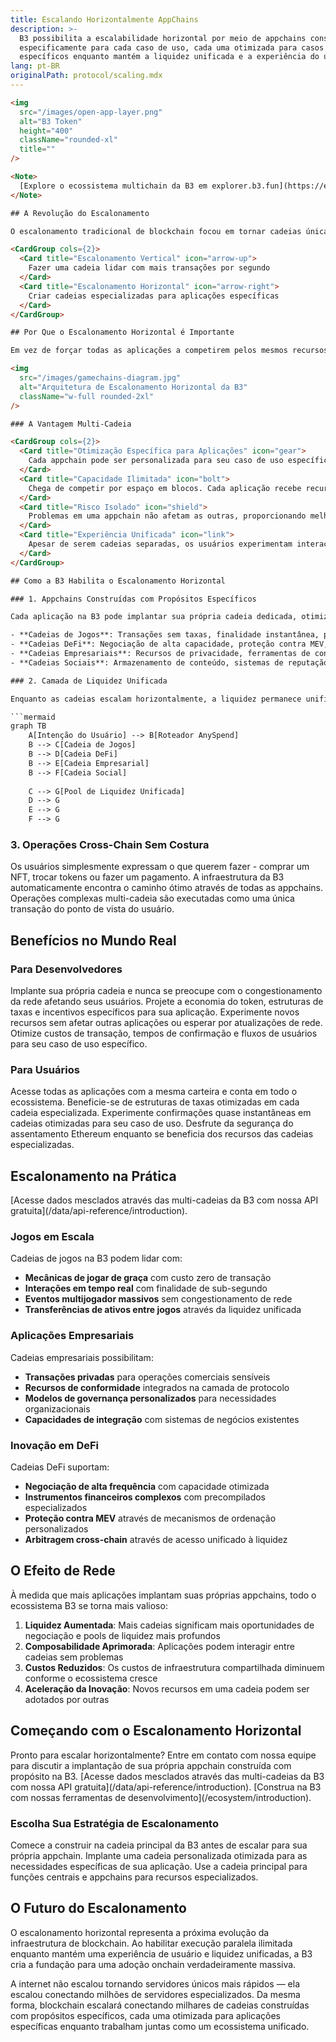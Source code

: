 ```yaml
---
title: Escalando Horizontalmente AppChains
description: >-
  B3 possibilita a escalabilidade horizontal por meio de appchains construídas
  especificamente para cada caso de uso, cada uma otimizada para casos de uso
  específicos enquanto mantém a liquidez unificada e a experiência do usuário.
lang: pt-BR
originalPath: protocol/scaling.mdx
---
```

```html
<img
  src="/images/open-app-layer.png"
  alt="B3 Token"
  height="400"
  className="rounded-xl"
  title=""
/>

<Note>
  [Explore o ecossistema multichain da B3 em explorer.b3.fun](https://explorer.b3.fun/chains)
</Note>

## A Revolução do Escalonamento

O escalonamento tradicional de blockchain focou em tornar cadeias únicas mais rápidas. A B3 adota uma abordagem diferente: **escalonamento horizontal** através de appchains construídas com propósitos específicos que trabalham juntas como um ecossistema unificado.

<CardGroup cols={2}>
  <Card title="Escalonamento Vertical" icon="arrow-up">
    Fazer uma cadeia lidar com mais transações por segundo
  </Card>
  <Card title="Escalonamento Horizontal" icon="arrow-right">
    Criar cadeias especializadas para aplicações específicas
  </Card>
</CardGroup>

## Por Que o Escalonamento Horizontal é Importante

Em vez de forçar todas as aplicações a competirem pelos mesmos recursos da blockchain, o escalonamento horizontal permite que cada app, jogo ou empresa tenha seu próprio ambiente de execução otimizado.

<img
  src="/images/gamechains-diagram.jpg"
  alt="Arquitetura de Escalonamento Horizontal da B3"
  className="w-full rounded-2xl"
/>

### A Vantagem Multi-Cadeia

<CardGroup cols={2}>
  <Card title="Otimização Específica para Aplicações" icon="gear">
    Cada appchain pode ser personalizada para seu caso de uso específico - cadeias de jogos para jogabilidade sem taxas, cadeias DeFi para negociações de alta capacidade.
  </Card>
  <Card title="Capacidade Ilimitada" icon="bolt">
    Chega de competir por espaço em blocos. Cada aplicação recebe recursos dedicados e pode escalar independentemente.
  </Card>
  <Card title="Risco Isolado" icon="shield">
    Problemas em uma appchain não afetam as outras, proporcionando melhor segurança e confiabilidade para todo o ecossistema.
  </Card>
  <Card title="Experiência Unificada" icon="link">
    Apesar de serem cadeias separadas, os usuários experimentam interações contínuas em todo o ecossistema B3.
  </Card>
</CardGroup>

## Como a B3 Habilita o Escalonamento Horizontal

### 1. Appchains Construídas com Propósitos Específicos

Cada aplicação na B3 pode implantar sua própria cadeia dedicada, otimizada para requisitos específicos:

- **Cadeias de Jogos**: Transações sem taxas, finalidade instantânea, precompilados específicos para jogos
- **Cadeias DeFi**: Negociação de alta capacidade, proteção contra MEV, primitivos financeiros
- **Cadeias Empresariais**: Recursos de privacidade, ferramentas de conformidade, governança personalizada
- **Cadeias Sociais**: Armazenamento de conteúdo, sistemas de reputação, grafos sociais

### 2. Camada de Liquidez Unificada

Enquanto as cadeias escalam horizontalmente, a liquidez permanece unificada através do [AnySpend](/protocol/liquidity):

```mermaid
graph TB
    A[Intenção do Usuário] --> B[Roteador AnySpend]
    B --> C[Cadeia de Jogos]
    B --> D[Cadeia DeFi] 
    B --> E[Cadeia Empresarial]
    B --> F[Cadeia Social]
    
    C --> G[Pool de Liquidez Unificada]
    D --> G
    E --> G
    F --> G
```

### 3. Operações Cross-Chain Sem Costura

<Steps>
  <Step title="Expressar Intenção">
    Os usuários simplesmente expressam o que querem fazer - comprar um NFT, trocar tokens ou fazer um pagamento.
  </Step>
  <Step title="Roteamento Automático">
    A infraestrutura da B3 automaticamente encontra o caminho ótimo através de todas as appchains.
  </Step>
  <Step title="Execução Atômica">
    Operações complexas multi-cadeia são executadas como uma única transação do ponto de vista do usuário.
  </Step>
</Steps>

## Benefícios no Mundo Real

### Para Desenvolvedores

<CardGroup cols={2}>
  <Card title="Chega de Congestionamento" icon="traffic-light">
    Implante sua própria cadeia e nunca se preocupe com o congestionamento da rede afetando seus usuários.
  </Card>
  <Card title="Economia Personalizada" icon="coins">
    Projete a economia do token, estruturas de taxas e incentivos específicos para sua aplicação.
  </Card>
  <Card title="Inovação Mais Rápida" icon="rocket">
    Experimente novos recursos sem afetar outras aplicações ou esperar por atualizações de rede.
  </Card>
  <Card title="Melhor UX" icon="sparkles">
    Otimize custos de transação, tempos de confirmação e fluxos de usuários para seu caso de uso específico.
  </Card>
</CardGroup>

### Para Usuários

<CardGroup cols={2}>
  <Card title="Experiência Consistente" icon="user-check">
    Acesse todas as aplicações com a mesma carteira e conta em todo o ecossistema.
  </Card>
  <Card title="Custos Menores" icon="coins">
    Beneficie-se de estruturas de taxas otimizadas em cada cadeia especializada.
  </Card>
  <Card title="Transações Mais Rápidas" icon="clock">
    Experimente confirmações quase instantâneas em cadeias otimizadas para seu caso de uso.
  </Card>
  <Card title="Segurança Aprimorada" icon="lock">
    Desfrute da segurança do assentamento Ethereum enquanto se beneficia dos recursos das cadeias especializadas.
  </Card>
</CardGroup>

## Escalonamento na Prática

<Note>
  [Acesse dados mesclados através das multi-cadeias da B3 com nossa API gratuita](/data/api-reference/introduction).
</Note>

### Jogos em Escala

Cadeias de jogos na B3 podem lidar com:

- **Mecânicas de jogar de graça** com custo zero de transação
- **Interações em tempo real** com finalidade de sub-segundo
- **Eventos multijogador massivos** sem congestionamento de rede
- **Transferências de ativos entre jogos** através da liquidez unificada

### Aplicações Empresariais

Cadeias empresariais possibilitam:

- **Transações privadas** para operações comerciais sensíveis
- **Recursos de conformidade** integrados na camada de protocolo
- **Modelos de governança personalizados** para necessidades organizacionais
- **Capacidades de integração** com sistemas de negócios existentes

### Inovação em DeFi

Cadeias DeFi suportam:

- **Negociação de alta frequência** com capacidade otimizada
- **Instrumentos financeiros complexos** com precompilados especializados
- **Proteção contra MEV** através de mecanismos de ordenação personalizados
- **Arbitragem cross-chain** através de acesso unificado à liquidez

## O Efeito de Rede

À medida que mais aplicações implantam suas próprias appchains, todo o ecossistema B3 se torna mais valioso:

1. **Liquidez Aumentada**: Mais cadeias significam mais oportunidades de negociação e pools de liquidez mais profundos
2. **Composabilidade Aprimorada**: Aplicações podem interagir entre cadeias sem problemas
3. **Custos Reduzidos**: Os custos de infraestrutura compartilhada diminuem conforme o ecossistema cresce
4. **Aceleração da Inovação**: Novos recursos em uma cadeia podem ser adotados por outras

## Começando com o Escalonamento Horizontal

<Card title="Implante Sua Appchain" icon="rocket" horizontal href="https://b3builders.typeform.com/bsmntdevelopers">
  Pronto para escalar horizontalmente? Entre em contato com nossa equipe para discutir a implantação de sua própria appchain construída com propósito na B3.
</Card>

<Note>
  [Acesse dados mesclados através das multi-cadeias da B3 com nossa API gratuita](/data/api-reference/introduction).
</Note>

<Note>
  [Construa na B3 com nossas ferramentas de desenvolvimento](/ecosystem/introduction).
</Note>

### Escolha Sua Estratégia de Escalonamento

<CardGroup cols={3}>
  <Card title="Cadeia B3 Compartilhada" icon="users">
    Comece a construir na cadeia principal da B3 antes de escalar para sua própria appchain.
  </Card>
  <Card title="Appchain Dedicada" icon="server">
    Implante uma cadeia personalizada otimizada para as necessidades específicas de sua aplicação.
  </Card>
  <Card title="Abordagem Híbrida" icon="block">
    Use a cadeia principal para funções centrais e appchains para recursos especializados.
  </Card>
</CardGroup>

## O Futuro do Escalonamento

O escalonamento horizontal representa a próxima evolução da infraestrutura de blockchain. Ao habilitar execução paralela ilimitada enquanto mantém uma experiência de usuário e liquidez unificadas, a B3 cria a fundação para uma adoção onchain verdadeiramente massiva.

A internet não escalou tornando servidores únicos mais rápidos — ela escalou conectando milhões de servidores especializados. Da mesma forma, blockchain escalará conectando milhares de cadeias construídas com propósitos específicos, cada uma otimizada para aplicações específicas enquanto trabalham juntas como um ecossistema unificado.
```
